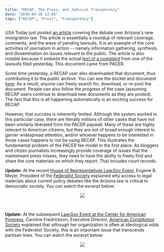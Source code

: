```yaml
---
title: "RECAP, The Press, and Judicial Transparency"
date: "2010-04-30 13:08"
tags: ["RECAP", "Press", "Transparency"]
---
```


USA Today just posted [an
article](http://www.usatoday.com/news/nation/2010-04-29-arizona-immigration_N.htm)
covering the debate over Arizona's new immigration law. The article is
essentially a roundup of relevant coverage, comments, and the wave of
pending lawsuits. It is an example of the core activities of journalism
in action -- namely information gathering, synthesis, and dissemination
on issues relevant to the public. The article is also notable because it
embeds the actual [text of a
complaint](http://www.usatoday.com/news/nation/2010-04-29-arizona-immigration_N.htm?csp=hf#table)
from one of the lawsuits filed yesterday. This document came from PACER.

Some time yesterday, a RECAP user also downloaded that document, thus
contributing it to the public archive. You can see the docket and
document [here](http://www.archive.org/details/gov.uscourts.azd.518831).
As a result, anyone can freely search for, download, or re-post the
document. People can also follow the progress of the case (assuming
RECAP users continue to download new documents as they are posted). The
fact that this is all happening automatically is an exciting success for
RECAP.

However, that success is inherently limited. Although the system worked
in this particular case, there are literally millions of other cases
that have not been similarly liberated from the PACER paywall. Many of
these are highly relevant to American citizens, but they are not of
broad enough interest to garner widespread attention, and/or whoever
happens to be interested in those cases happens to not be using RECAP.
This illustrates the fundamental problem of the PACER fee model in the
first place. As bloggers and citizen journalists increasingly provide
coverage of issues that the mainstream press misses, they need to have
the ability to freely find and share the core materials on which they
report. That includes court records.

**Update:** At the recent [House of Representatives Law.Gov
Event](http://www.archive.org/details/gov.house.20100525), Eugene B.
Meyer, President of the [Federalist Society](http://www.fed-soc.org/)
explained why access to legal materials about current policy debates
like the Arizona law is critical to democratic society. You can watch
the excerpt below:

<div align="center">

[![](/images/recap/meyer-law.gov-excerpt.png)](http://recap.s3.amazonaws.com/meyer-law.gov-excerpt.mp4)

</div>

 

**Update:** At the subsequent [Law.Gov Event at the Center for American
Progress](http://www.americanprogress.org/events/2010/06/lawgov.html),
Caroline Fredrickson, Executive Director, [American Constitution
Society](http://www.acslaw.org/) explained that although her
organization is often at ideological odds with the Federalist Society,
this is an important issue that transcends partisan lines. You can watch
the excerpt below:

<div align="center">

[![](/images/recap/Caroline_Fredrickson_law-dot-gov_Remarks.png)](http://recap.s3.amazonaws.com/Caroline_Fredrickson_law-dot-gov_Remarks.mp4)

</div>
